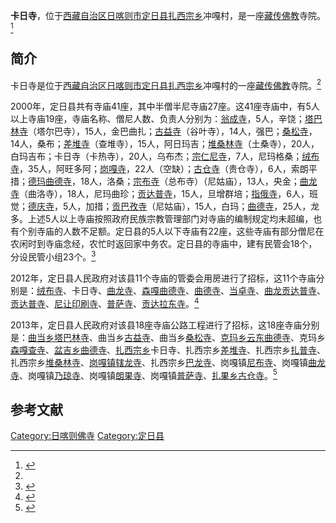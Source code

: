 {{Infobox Tibetan Buddhist monastery
|name =卡日寺
|image =
|image size = 250px
|alt = 
|caption = 
|t=
|w=
|to = 
|ipa={{IPA|}}
|z=
|thdl=
|e=
|tc=卡日寺
|s=卡日寺
|p=
|m=
|k=
|pushpin_map = 
|latd =  | latm =  | lats =  | latNS = 
|longd=  | longm= | longs =| longEW = 
|iso_region = 
|map_caption = 
|mapsize = 
|location_country = 中国
|location = {{CHN}}[[西藏自治区|西藏自治区]][[日喀则市|日喀则市]][[定日县|定日县]]
|coordinates_display =
|founded_by =
|date_founded =
|date_renovated =
|sect =
|mather =
|children =
|dedicated_to = 
|tulku =
|head_lama = 
|head_mgh =
|no._of_monks = 
|architecture = 
|festivals =
|footnotes = 
}}
'''卡日寺'''，位于[[西藏自治区|西藏自治区]][[日喀则市|日喀则市]][[定日县|定日县]][[扎西宗乡|扎西宗乡]]冲嘎村，是一座[[藏传佛教|藏传佛教]]寺院。<ref name=fjdh>{{Cite web |url=http://www.fjdh.cn/ffzt/fjhy/ahsy2013/03/184252217526.html |title=扎西宗乡卡年日寺—定日县—西藏寺院，佛教导航，2013年03月22日 |access-date=2014年5月22日 |archive-date=2020年10月1日 |archive-url=https://web.archive.org/web/20201001162408/http://www.fjdh.cn/ffzt/fjhy/ahsy2013/03/184252217526.html |dead-url=no }}</ref>

==简介==
卡日寺是位于[[西藏自治区|西藏自治区]][[日喀则市|日喀则市]][[定日县|定日县]][[扎西宗乡|扎西宗乡]]冲嘎村的一座[[藏传佛教|藏传佛教]]寺院。<ref name=fjdh/>

2000年，定日县共有寺庙41座，其中半僧半尼寺庙27座。这41座寺庙中，有5人以上寺庙19座，寺庙名称、僧尼人数、负责人分别为：[[翁成寺|翁成寺]]，5人，辛饶；[[塔巴林寺_(定日县)|塔巴林寺]]（塔尔巴寺），15人，金巴曲扎；[[古益寺|古益寺]]（谷叶寺），14人，强巴；[[桑松寺|桑松寺]]，14人，桑布；[[差堆寺|差堆寺]]（查堆寺），15人，阿日玛吉；[[堆桑林寺|堆桑林寺]]（土桑寺），20人，白玛吉布；卡日寺（卡热寺），20人，乌布杰；[[宗仁尼寺|宗仁尼寺]]，7人，尼玛格桑；[[绒布寺|绒布寺]]，35人，阿旺多阿；[[岗嘎寺|岗嘎寺]]，22人（空缺）；[[古仓寺|古仓寺]]（贵仓寺），6人，索朗平措；[[德玛曲德寺|德玛曲德寺]]，18人，洛桑；[[宗布寺|宗布寺]]（总布寺）（尼姑庙），13人，央金；[[曲龙寺_(定日县岗嘎镇)|曲龙寺]]（曲洛寺），18人，尼玛曲珍；[[贡达普寺|贡达普寺]]，15人，旦增群培；[[指俄寺|指俄寺]]，6人，班觉；[[德庆寺_(定日县)|德庆寺]]，5人，加措；[[贡巴孜寺_(定日县)|贡巴孜寺]]（尼姑庙），15人，白玛；[[协格尔曲德寺|曲德寺]]，25人，龙多。上述5人以上寺庙按照政府民族宗教管理部门对寺庙的编制规定均未超编，也有个别寺庙的人数不足额。定日县的5人以下寺庙有22座，这些寺庙有部分僧尼在农闲时到寺庙念经，农忙时返回家中务农。定日县的寺庙中，建有民管会18个，分设民管小组23个。<ref>{{Cite web |url=http://www.tibet.cn/periodical/xzyj/2002/02/200706/t20070607_247165.html |title=倪邦贵，边境贫困县社会现状、宗教影响及发展趋势，中国西藏网，2002-06-07 |accessdate=2014-05-22 |archive-date=2014-05-22 |archive-url=https://web.archive.org/web/20140522143234/http://www.tibet.cn/periodical/xzyj/2002/02/200706/t20070607_247165.html |dead-url=no }}</ref>

2012年，定日县人民政府对该县11个寺庙的管委会用房进行了招标，这11个寺庙分别是：[[绒布寺|绒布寺]]、卡日寺、[[曲龙寺_(定日县岗嘎镇)|曲龙寺]]、[[森嘎曲德寺|森嘎曲德寺]]、[[协格尔曲德寺|曲德寺]]、[[当卓寺|当卓寺]]、[[曲龙贡达普寺|曲龙贡达普寺]]、[[贡达普寺|贡达普寺]]、[[尼让印刷寺|尼让印刷寺]]、[[普萨寺|普萨寺]]、[[贡达拉东寺|贡达拉东寺]]。<ref>{{Cite web |url=http://www.bidcenter.com.cn/newscontent-10084791-4.html |title=定日县十一个寺庙管理委员会业务用房建设中标结果，中国采招网，2012-5-21 |accessdate=2014-05-22 |archive-date=2014-05-22 |archive-url=https://web.archive.org/web/20140522141604/http://www.bidcenter.com.cn/newscontent-10084791-4.html |dead-url=no }}</ref>

2013年，定日县人民政府对该县18座寺庙公路工程进行了招标，这18座寺庙分别是：[[曲当乡|曲当乡]][[塔巴林寺_(定日县)|塔巴林寺]]、曲当乡[[古益寺|古益寺]]、曲当乡[[桑松寺|桑松寺]]、[[克玛乡|克玛乡]][[云东曲德寺|云东曲德寺]]、克玛乡[[森嘎查寺|森嘎查寺]]、[[盆吉乡|盆吉乡]][[曲德寺_(定日县盆吉乡)|曲德寺]]、[[扎西宗乡|扎西宗乡]]卡日寺、扎西宗乡[[差堆寺|差堆寺]]、扎西宗乡[[扎普寺_(定日县)|扎普寺]]、扎西宗乡[[堆桑林寺|堆桑林寺]]、[[岗嘎镇|岗嘎镇]][[辖龙寺|辖龙寺]]、扎西宗乡[[巴龙寺|巴龙寺]]、岗嘎镇[[尼布寺_(定日县)|尼布寺]]、岗嘎镇[[曲龙寺_(定日县岗嘎镇)|曲龙寺]]、岗嘎镇[[乃琼寺_(定日县)|乃琼寺]]、岗嘎镇[[朗果荡芭寺|朗果寺]]、岗嘎镇[[普萨寺|普萨寺]]、[[扎果乡|扎果乡]][[古仓寺|古仓寺]]。<ref>{{Cite web |url=http://www.bidcenter.com.cn/newscontent-12160525-1.html |title=定日县曲当乡塔巴林寺等18座寺庙公路工程建设招标公告，中国采招网，2013-3-20 |accessdate=2014-05-22 |archive-date=2014-05-22 |archive-url=https://web.archive.org/web/20140522124939/http://www.bidcenter.com.cn/newscontent-12160525-1.html |dead-url=yes }}</ref>

==参考文献==
{{reflist}}

{{日喀则地标}}
[[Category:日喀则佛寺|Category:日喀则佛寺]]
[[Category:定日县|Category:定日县]]